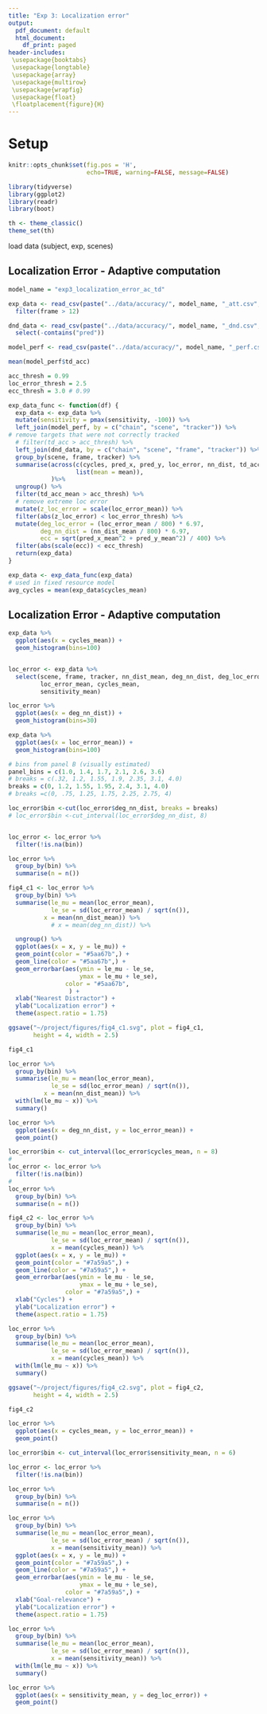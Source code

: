 ```yaml
---
title: "Exp 3: Localization error"
output:
  pdf_document: default
  html_document:
    df_print: paged
header-includes:
 \usepackage{booktabs}
 \usepackage{longtable}
 \usepackage{array}
 \usepackage{multirow}
 \usepackage{wrapfig}
 \usepackage{float}
 \floatplacement{figure}{H}
---
```


# Setup

```r
knitr::opts_chunk$set(fig.pos = 'H', 
                      echo=TRUE, warning=FALSE, message=FALSE)

library(tidyverse)
library(ggplot2)
library(readr)
library(boot)

th <- theme_classic()
theme_set(th)
```




load data (subject, exp, scenes)


## Localization Error - Adaptive computation

```r
model_name = "exp3_localization_error_ac_td"

exp_data <- read_csv(paste("../data/accuracy/", model_name, "_att.csv", sep="")) %>%
  filter(frame > 12)

dnd_data <- read_csv(paste("../data/accuracy/", model_name, "_dnd.csv", sep="")) %>%
  select(-contains("pred"))

model_perf <- read_csv(paste("../data/accuracy/", model_name, "_perf.csv", sep=""))

mean(model_perf$td_acc)

acc_thresh = 0.99
loc_error_thresh = 2.5
ecc_thresh = 3.0 # 0.99

exp_data_func <- function(df) {
  exp_data <- exp_data %>%
  mutate(sensitivity = pmax(sensitivity, -100)) %>%
  left_join(model_perf, by = c("chain", "scene", "tracker")) %>%
# remove targets that were not correctly tracked
  # filter(td_acc > acc_thresh) %>%
  left_join(dnd_data, by = c("chain", "scene", "frame", "tracker")) %>%
  group_by(scene, frame, tracker) %>%
  summarise(across(c(cycles, pred_x, pred_y, loc_error, nn_dist, td_acc, sensitivity),
                   list(mean = mean)),
            )%>%
  ungroup() %>%
  filter(td_acc_mean > acc_thresh) %>%
  # remove extreme loc error
  mutate(z_loc_error = scale(loc_error_mean)) %>%
  filter(abs(z_loc_error) < loc_error_thresh) %>%
  mutate(deg_loc_error = (loc_error_mean / 800) * 6.97,
         deg_nn_dist = (nn_dist_mean / 800) * 6.97,
         ecc = sqrt(pred_x_mean^2 + pred_y_mean^2) / 400) %>%
  filter(abs(scale(ecc)) < ecc_thresh)
  return(exp_data)
}

exp_data <- exp_data_func(exp_data)
# used in fixed resource model
avg_cycles = mean(exp_data$cycles_mean)
```

## Localization Error - Adaptive computation


```r

exp_data %>%
  ggplot(aes(x = cycles_mean)) + 
  geom_histogram(bins=100)


loc_error <- exp_data %>%
  select(scene, frame, tracker, nn_dist_mean, deg_nn_dist, deg_loc_error, 
         loc_error_mean, cycles_mean, 
         sensitivity_mean)

loc_error %>%
  ggplot(aes(x = deg_nn_dist)) + 
  geom_histogram(bins=30)

exp_data %>%
  ggplot(aes(x = loc_error_mean)) + 
  geom_histogram(bins=100)

```

```r

# bins from panel B (visually estimated)
panel_bins = c(1.0, 1.4, 1.7, 2.1, 2.6, 3.6)
# breaks = c(.32, 1.2, 1.55, 1.9, 2.35, 3.1, 4.0)
breaks = c(0, 1.2, 1.55, 1.95, 2.4, 3.1, 4.0)
# breaks =c(0, .75, 1.25, 1.75, 2.25, 2.75, 4)

loc_error$bin <-cut(loc_error$deg_nn_dist, breaks = breaks)
# loc_error$bin <-cut_interval(loc_error$deg_nn_dist, 8)


loc_error <- loc_error %>%
  filter(!is.na(bin))

loc_error %>%
  group_by(bin) %>%
  summarise(n = n())

fig4_c1 <- loc_error %>%
  group_by(bin) %>%
  summarise(le_mu = mean(loc_error_mean),
            le_se = sd(loc_error_mean) / sqrt(n()),
          x = mean(nn_dist_mean)) %>%
            # x = mean(deg_nn_dist)) %>%

  ungroup() %>%
  ggplot(aes(x = x, y = le_mu)) + 
  geom_point(color = "#5aa67b",) + 
  geom_line(color = "#5aa67b",) +
  geom_errorbar(aes(ymin = le_mu - le_se,
                    ymax = le_mu + le_se),
                color = "#5aa67b",
                 ) + 
  xlab("Nearest Distractor") + 
  ylab("Localization error") +
  theme(aspect.ratio = 1.75)

ggsave("~/project/figures/fig4_c1.svg", plot = fig4_c1,
       height = 4, width = 2.5)

fig4_c1

loc_error %>%
  group_by(bin) %>%
  summarise(le_mu = mean(loc_error_mean),
            le_se = sd(loc_error_mean) / sqrt(n()),
          x = mean(nn_dist_mean)) %>%
  with(lm(le_mu ~ x)) %>%
  summary()

loc_error %>%
  ggplot(aes(x = deg_nn_dist, y = loc_error_mean)) + 
  geom_point()

```

```r


loc_error$bin <- cut_interval(loc_error$cycles_mean, n = 8)
# 
loc_error <- loc_error %>%
  filter(!is.na(bin))
# 
loc_error %>%
  group_by(bin) %>%
  summarise(n = n())

fig4_c2 <- loc_error %>%
  group_by(bin) %>%
  summarise(le_mu = mean(loc_error_mean),
            le_se = sd(loc_error_mean) / sqrt(n()),
            x = mean(cycles_mean)) %>%
  ggplot(aes(x = x, y = le_mu)) + 
  geom_point(color = "#7a59a5",) + 
  geom_line(color = "#7a59a5",) + 
  geom_errorbar(aes(ymin = le_mu - le_se,
                    ymax = le_mu + le_se),
                color = "#7a59a5",) + 
  xlab("Cycles") + 
  ylab("Localization error") + 
  theme(aspect.ratio = 1.75)

loc_error %>%
  group_by(bin) %>%
  summarise(le_mu = mean(loc_error_mean),
            le_se = sd(loc_error_mean) / sqrt(n()),
            x = mean(cycles_mean)) %>%
  with(lm(le_mu ~ x)) %>%
  summary()

ggsave("~/project/figures/fig4_c2.svg", plot = fig4_c2,
       height = 4, width = 2.5)

fig4_c2

loc_error %>%
  ggplot(aes(x = cycles_mean, y = loc_error_mean)) + 
  geom_point()


```


```r


loc_error$bin <- cut_interval(loc_error$sensitivity_mean, n = 6)

loc_error <- loc_error %>%
  filter(!is.na(bin))

loc_error %>%
  group_by(bin) %>%
  summarise(n = n())

loc_error %>%
  group_by(bin) %>%
  summarise(le_mu = mean(loc_error_mean),
            le_se = sd(loc_error_mean) / sqrt(n()),
            x = mean(sensitivity_mean)) %>%
  ggplot(aes(x = x, y = le_mu)) + 
  geom_point(color = "#7a59a5",) + 
  geom_line(color = "#7a59a5",) + 
  geom_errorbar(aes(ymin = le_mu - le_se,
                    ymax = le_mu + le_se),
                color = "#7a59a5",) + 
  xlab("Goal-relevance") + 
  ylab("Localization error") + 
  theme(aspect.ratio = 1.75)

loc_error %>%
  group_by(bin) %>%
  summarise(le_mu = mean(loc_error_mean),
            le_se = sd(loc_error_mean) / sqrt(n()),
            x = mean(sensitivity_mean)) %>%
  with(lm(le_mu ~ x)) %>%
  summary()

loc_error %>%
  ggplot(aes(x = sensitivity_mean, y = deg_loc_error)) + 
  geom_point()


```